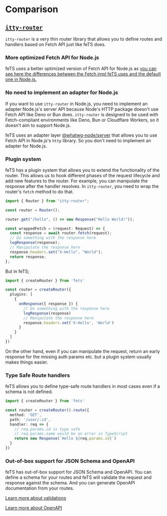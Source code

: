 # Comparison

## [`itty-router`](https://github.com/kwhitley/itty-router)

`itty-router` is a very thin router library that allows you to define routes and handlers based on
Fetch API just like feTS does.

### More optimized Fetch API for Node.js

feTS uses a better optimized version of Fetch API for Node.js as
[you can see here the differences between the Fetch impl feTS uses and the default one in Node.js.](https://github.com/ardatan/whatwg-node/tree/master/packages/fetch#why-we-should-still-use-these-for-nodejs-even-if-it-already-implements-them-natively)

### No need to implement an adapter for Node.js

If you want to use `itty-router` in Node.js, you need to implement an adapter Node.js's server API
because Node's HTTP package doesn't use Fetch API like Deno or Bun does. `itty-router` is designed
to be used with Fetch-compliant environments like Deno, Bun or Cloudflare Workers, so it doesn't aim
to support Node.js.

feTS uses an adapter layer
[@whatwg-node/server](https://github.com/ardatan/whatwg-node/tree/master/packages/server#whatwg-node-generic-server-adapter)
that allows you to use Fetch API in Node.js's `http` library. So you don't need to implement an
adapter for Node.js.

### Plugin system

feTS has a plugin system that allows you to extend the functionality of the router. This allows us
to hook different phases of the request lifecycle and add new features to the router. For example,
you can manipulate the response after the handler resolves. In `itty-router`, you need to wrap the
router's `fetch` method to do that.

```ts
import { Router } from "itty-router";

const router = Router();

router.get("/hello", () => new Response("Hello World!"));

const wrappedFetch = (request: Request) => {
  const response = await router.fetch(request);
  // Do something with the response here
  logResponse(response);
  // Manipulate the response here
  response.headers.set("X-Hello", "World");
  return response;
};
```

But in feTS;

```ts
import { createRouter } from 'fets'

const router = createRouter({
  plugins: [
    {
      onResponse({ response }) {
        // Do something with the response here
        logResponse(response)
        // Manipulate the response here
        response.headers.set('X-Hello', 'World')
      }
    }
  ]
})
```

On the other hand, even if you can manipulate the request, return an early response for the missing
auth params etc. but a plugin system usually makes things easier.

### Type Safe Route handlers

feTS allows you to define type-safe route handlers in most cases even if a schema is not defined.

```ts
import { createRouter } from 'fets'

const router = createRouter().route({
  method: 'GET',
  path: '/user/:id',
  handler: req => {
    // req.params.id is type safe
    // req.params.name would be an error in TypeScript
    return new Response(`Hello ${req.params.id}`)
  }
})
```

### Out-of-box support for JSON Schema and OpenAPI

feTS has out-of-box support for JSON Schema and OpenAPI. You can define a schema for your routes and
feTS will validate the request and response against the schema. And you can generate OpenAPI
documentation from your routes.

[Learn more about validations](/server/type-safety-and-validation)

[Learn more about OpenAPI](/server/openapi)
